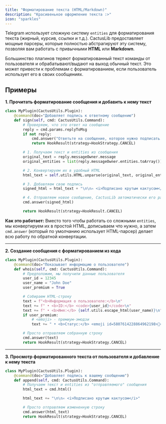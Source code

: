 ```yaml
---
title: "Форматирование текста (HTML/Markdown)"
description: "Красивенькое оформление текста :>"
icon: "sparkles"
---
```


Telegram использует сложную систему `entities` для форматирования текста (жирный, курсив, ссылки и т.д.). CactusLib предоставляет мощные парсеры, которые полностью абстрагируют эту систему, позволяя вам работать с привычными **HTML** или **Markdown**.

Большинство плагинов теряют форматированный текст команды от пользователя и обрабатывают/выдают на выход обычный текст. Это может привести к проблемам с форматированием, если пользователь использует его в своих сообщениях.

## Примеры

**1. Прочитать форматирование сообщения и добавить к нему текст**
```python sign.plugin icon="python" lines expandable
class MyPlugin(CactusUtils.Plugin):
    @command(doc="Добавляет подпись к ответному сообщению")
    def sign(self, cmd: CactusUtils.Command):
        # Проверяем, что это ответ на сообщение
        reply = cmd.params.replyToMsg
        if not reply:
            cmd.answer("Ответьте на сообщение, которое нужно подписать.")
            return HookResult(strategy=HookStrategy.CANCEL)

        # 1. Получаем текст и entities из сообщения
        original_text = reply.messageOwner.message
        original_entities = list(reply.messageOwner.entities.toArray())

        # 2. Конвертируем их в удобный HTML
        html_text = self.utils.HTML.unparse(original_text, original_entities)

        # 3. Добавляем свою подпись
        signed_html = html_text + "\n\n✍️ <i>Подписано крутым кактусом</i>"

        # 4. Отправляем новое сообщение, CactusLib автоматически его распарсит
        cmd.answer(signed_html)

        return HookResult(strategy=HookResult.CANCEL)
```

**Как это работает:** Вместо того чтобы работать со сложными `entities`, мы конвертируем их в простой HTML, дописываем что нужно, а затем `cmd.answer` (который по умолчанию использует HTML-парсер) делает всю работу по обратной конвертации.

---

**2. Создание сообщения с форматированием из кода**

```python whois.plugin icon="python" lines expandable
class MyPlugin(CactusUtils.Plugin):
    @command(doc="Показывает информацию о пользователе")
    def whois(self, cmd: CactusUtils.Command):
        # Предположим, мы получили данные пользователя
        user_id = 12345
        user_name = "John Doe"
        user_premium = True

        # Собираем HTML-строку
        text = f"<b>Информация о пользователе:</b>\n"
        text += f" • <b>ID:</b> <code>{user_id}</code>\n"
        text += f" • <b>Имя:</b> {self.utils.escape_html(user_name)}\n"
        if user_premium:
            # <emoji> - премиум-эмодзи
            text += " • <b>Статус:</b> <emoji id=5807614228864962198>👑</emoji> Premium"

        # Просто отправляем собранную строку
        cmd.answer(text)
        return HookResult(strategy=HookStrategy.CANCEL)
```

---

**3. Просмотр форматированного текста от пользователя и добавление к нему текста**

```python appendtext.plugin icon="python" lines expandable
class MyPlugin(CactusUtils.Plugin):
    @command(doc="Добавляет подпись к вашему сообщению")
    def append(self, cmd: CactusUtils.Command):
        # Получаем текст и entities из "отправляемого" сообщения
        html_text = cmd.html()

        html_text += "\n\n✍️ <i>Подписано крутым кактусом</i>"

        # Просто отправляем измененную строку
        cmd.answer(html_text)
        return HookResult(strategy=HookStrategy.CANCEL)
```

